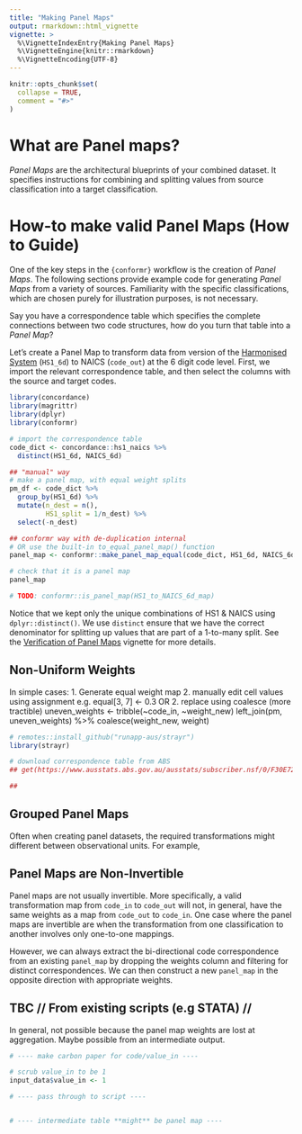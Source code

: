 ```yaml
---
title: "Making Panel Maps"
output: rmarkdown::html_vignette
vignette: >
  %\VignetteIndexEntry{Making Panel Maps}
  %\VignetteEngine{knitr::rmarkdown}
  %\VignetteEncoding{UTF-8}
---
```


```r
knitr::opts_chunk$set(
  collapse = TRUE,
  comment = "#>"
)
```

# What are Panel maps?

<!-- TODO: conceptual explainer -->

<!--# insert LP's additions from MSword -->

*Panel Maps* are the architectural blueprints of your combined dataset. It specifies instructions for combining and splitting values from source classification into a target classification.

# How-to make valid Panel Maps (How to Guide)

One of the key steps in the `{conformr}` workflow is the creation of *Panel Maps*. The following sections provide example code for generating *Panel Maps* from a variety of sources. Familiarity with the specific classifications, which are chosen purely for illustration purposes, is not necessary.

Say you have a correspondence table which specifies the complete connections between two code structures, how do you turn that table into a *Panel Map*?

Let's create a Panel Map to transform data from version <!-- x --> of the [Harmonised System](https://en.wikipedia.org/wiki/Harmonized_System) (`HS1_6d`) to NAICS (`code_out`) at the 6 digit code level. First, we import the relevant correspondence table, and then select the columns with the source and target codes.

```r
library(concordance)
library(magrittr)
library(dplyr)
library(conformr)

# import the correspondence table
code_dict <- concordance::hs1_naics %>%
  distinct(HS1_6d, NAICS_6d)

## "manual" way
# make a panel map, with equal weight splits
pm_df <- code_dict %>%
  group_by(HS1_6d) %>%
  mutate(n_dest = n(),
         HS1_split = 1/n_dest) %>%
  select(-n_dest)

## conformr way with de-duplication internal
# OR use the built-in to_equal_panel_map() function
panel_map <- conformr::make_panel_map_equal(code_dict, HS1_6d, NAICS_6d)

# check that it is a panel map
panel_map

# TODO: conformr::is_panel_map(HS1_to_NAICS_6d_map)
```

Notice that we kept only the unique combinations of HS1 & NAICS using `dplyr::distinct()`. We use `distinct` ensure that we have the correct denominator for splitting up values that are part of a 1-to-many split. See the [Verification of Panel Maps]() vignette for more details.

## Non-Uniform Weights

<!--# TODO: insert motivating example (e.g. BEL/LUX) -->

In simple cases: 1. Generate equal weight map 2. manually edit cell values using assignment e.g. equal[3, 7] \<- 0.3 OR 2. replace using coalesce (more tractible) uneven_weights \<- tribble(\~code_in, \~weight_new) left_join(pm, uneven_weights) %\>% coalesce(weight_new, weight)

<!--# TODO: Example of population weighted splits -->

```r
# remotes::install_github("runapp-aus/strayr")
library(strayr)

# download correspondence table from ABS
## get(https://www.ausstats.abs.gov.au/ausstats/subscriber.nsf/0/F30E72E1516495BDCA2575DF001C7441/$File/12200%20anzsco%20first%20edition%20revision%201%20to%20asco%20second%20edition%20correspondence%20tables.xls)

## 
```

## Grouped Panel Maps

<!-- CH: Could also call this Multi-Dimensional/Hierarchical Panel Maps -->

Often when creating panel datasets, the required transformations might different between observational units. For example, <!--# TODO: add example with different map by group : e.g. isiccomb in INDSTAT4-->

## Panel Maps are Non-Invertible

Panel maps are not usually invertible. More specifically, a valid transformation map from `code_in` to `code_out` will not, in general, have the same weights as a map from `code_out` to `code_in`. One case where the panel maps are invertible are when the transformation from one classification to another involves only one-to-one mappings.

However, we can always extract the bi-directional code correspondence from an existing `panel_map` by dropping the weights column and filtering for distinct correspondences. We can then construct a new `panel_map` in the opposite direction with appropriate weights.

## TBC // From existing scripts (e.g STATA) //

In general, not possible because the panel map weights are lost at aggregation. Maybe possible from an intermediate output.

<!--# TODO: Example of extracting panel map from for loops – requires aggregation happens separately to splitting -->

``` r
# ---- make carbon paper for code/value_in ----

# scrub value_in to be 1
input_data$value_in <- 1

# ---- pass through to script ----


# ---- intermediate table **might** be panel map ----
```

## 
